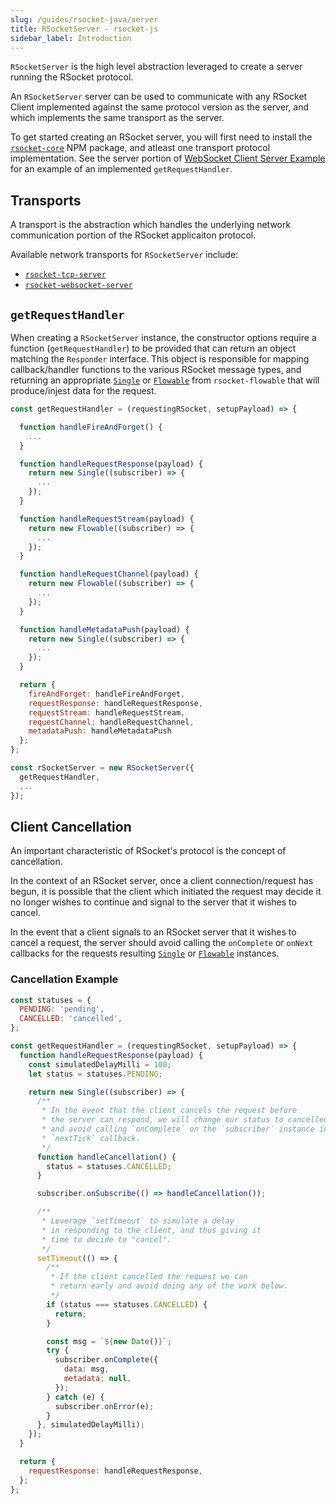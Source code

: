 ```yaml
---
slug: /guides/rsocket-java/server
title: RSocketServer - rsocket-js
sidebar_label: Introduction
---
```


`RSocketServer` is the high level abstraction leveraged to create a server running the RSocket protocol.

An `RSocketServer` server can be used to communicate with any RSocket Client implemented against the same protocol version as the server, and which implements the same transport as the server.

To get started creating an RSocket server, you will first need to install the [`rsocket-core`](https://www.npmjs.com/package/rsocket-core) NPM package, and atleast one transport protocol implementation. See the server portion of [WebSocket Client Server Example](/guides/rsocket-java#server-example) for an example of an implemented `getRequestHandler`.

## Transports

A transport is the abstraction which handles the underlying network communication portion of the RSocket applicaiton protocol.

Available network transports for `RSocketServer` include:

- [`rsocket-tcp-server`](./rsocket-tcp-server.mdx)
- [`rsocket-websocket-server`](./rsocket-websocket-server.mdx)

## `getRequestHandler`

When creating a `RSocketServer` instance, the constructor options require a function (`getRequestHandler`) to be provided that can return an object matching the `Responder` interface. This object is responsible for mapping callback/handler functions to the various RSocket message types, and returning an appropriate [`Single`](../rsocket-flowable/single.mdx) or [`Flowable`](../rsocket-flowable/flowable.mdx) from `rsocket-flowable` that will produce/injest data for the request.

```js
const getRequestHandler = (requestingRSocket, setupPayload) => {

  function handleFireAndForget() {
    ...
  }

  function handleRequestResponse(payload) {
    return new Single((subscriber) => {
      ...
    });
  }

  function handleRequestStream(payload) {
    return new Flowable((subscriber) => {
      ...
    });
  }

  function handleRequestChannel(payload) {
    return new Flowable((subscriber) => {
      ...
    });
  }

  function handleMetadataPush(payload) {
    return new Single((subscriber) => {
      ...
    });
  }

  return {
    fireAndForget: handleFireAndForget,
    requestResponse: handleRequestResponse,
    requestStream: handleRequestStream,
    requestChannel: handleRequestChannel,
    metadataPush: handleMetadataPush
  };
};

const rSocketServer = new RSocketServer({
  getRequestHandler,
  ...
});
```

## Client Cancellation

An important characteristic of RSocket's protocol is the concept of cancellation.

In the context of an RSocket server, once a client connection/request has begun, it is possible that the client which initiated the request may decide it no longer wishes to continue and signal to the server that it wishes to cancel.

In the event that a client signals to an RSocket server that it wishes to cancel a request, the server should avoid calling the `onComplete` or `onNext` callbacks for the requests resulting [`Single`](../rsocket-flowable/single.mdx) or [`Flowable`](../rsocket-flowable/flowable.mdx) instances.

### Cancellation Example

```js
const statuses = {
  PENDING: 'pending',
  CANCELLED: 'cancelled',
};

const getRequestHandler = (requestingRSocket, setupPayload) => {
  function handleRequestResponse(payload) {
    const simulatedDelayMilli = 100;
    let status = statuses.PENDING;

    return new Single((subscriber) => {
      /**
       * In the event that the client cancels the request before
       * the server can respond, we will change our status to cancelled
       * and avoid calling `onComplete` on the `subscriber` instance in the
       * `nextTick` callback.
       */
      function handleCancellation() {
        status = statuses.CANCELLED;
      }

      subscriber.onSubscribe(() => handleCancellation());

      /**
       * Leverage `setTimeout` to simulate a delay
       * in responding to the client, and thus giving it
       * time to decide to "cancel".
       */
      setTimeout(() => {
        /**
         * If the client cancelled the request we can
         * return early and avoid doing any of the work below.
         */
        if (status === statuses.CANCELLED) {
          return;
        }

        const msg = `${new Date()}`;
        try {
          subscriber.onComplete({
            data: msg,
            metadata: null,
          });
        } catch (e) {
          subscriber.onError(e);
        }
      }, simulatedDelayMilli);
    });
  }

  return {
    requestResponse: handleRequestResponse,
  };
};
```
